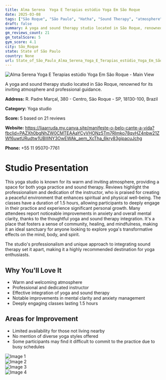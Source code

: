 ```yaml
---
title: Alma Serena  Yoga E Terapias estúdio Yoga Em São Roque
date: 2025-03-08
tags: ["São Roque", "São Paulo", "Hatha", "Sound Therapy", "atmosphere", "professionalism", "São Roque"]  
draft: false
summary: A yoga and sound therapy studio located in São Roque, renowned for its inviting atmosphere and professional guidance.
gm_reviews_count: 21
gm_totalScore: 5
gym_score: 4.1
city: São_Roque
state: State of São Paulo
country: None
url: State_of_São_Paulo_Alma_Serena_Yoga_E_Terapias_estúdio_Yoga_Em_São_Roque
---
```


<div className="aspect-[16/9] relative my-8">
  <img 
    src="https://lh5.googleusercontent.com/p/AF1QipNIHPozEfLH-fzglGYHWqKB4A_uU4UQixfPpNsd=w1920-h1080-k-no"
    alt="Alma Serena  Yoga E Terapias estúdio Yoga Em São Roque - Main View"
    className="object-cover absolute inset-0 w-full h-full rounded-lg"
  />
</div>

A yoga and sound therapy studio located in São Roque, renowned for its inviting atmosphere and professional guidance.

**Address:** R. Padre Marçal, 380 - Centro, São Roque - SP, 18130-100, Brazil

**Category:** Yoga studio

**Score:** 5 based on 21 reviews

**Website:** https://liaarruda.my.canva.site/manifeste-o-belo-cante-a-vida?fbclid=PAZXh0bgNhZW0CMTEAAaYCyVHONz5Tm7RImko78qvHZ4nbw21ZWf6uwtURudtw1UBIIlNY3OwEWAk_aem_XcTha_6kry83gipacuJchg

**Phone:** +55 11 95070-7761

# Studio Presentation

This yoga studio is known for its warm and inviting atmosphere, providing a space for both yoga practice and sound therapy. Reviews highlight the professionalism and dedication of the instructor, who is praised for creating a peaceful environment that enhances spiritual and physical well-being. The classes have a duration of 1.5 hours, allowing participants to deeply engage in their practice and experience significant personal growth. Many attendees report noticeable improvements in anxiety and overall mental clarity, thanks to the thoughtful yoga and sound therapy integration. It's a place that fosters a sense of community, healing, and mindfulness, making it an ideal sanctuary for anyone looking to explore yoga's transformative effects on the mind, body, and spirit.

The studio's professionalism and unique approach to integrating sound therapy set it apart, making it a highly recommended destination for yoga enthusiasts.

## Why You'll Love It

- Warm and welcoming atmosphere
- Professional and dedicated instructor
- Effective integration of yoga and sound therapy
- Notable improvements in mental clarity and anxiety management
- Deeply engaging classes lasting 1.5 hours

## Areas for Improvement

- Limited availability for those not living nearby
- No mention of diverse yoga styles offered
- Some participants may find it difficult to commit to the practice due to busy schedules

<div className="grid grid-cols-1 xl:grid-cols-2 gap-4 my-8">
<div className="aspect-[4/3] relative"><img src="https://lh3.googleusercontent.com/p/AF1QipNmJgWhrwNu3HvF0v7eJimwGa8r08_SvzchugW1=w1920-h1080-k-no" alt="Image 1" className="object-cover absolute inset-0 w-full h-full rounded-lg" /></div>
<div className="aspect-[4/3] relative"><img src="https://lh5.googleusercontent.com/p/AF1QipMQILWduwz1HyN2JwTU-8Whuzk_v3syM2G16ccF=w1920-h1080-k-no" alt="Image 2" className="object-cover absolute inset-0 w-full h-full rounded-lg" /></div>
<div className="aspect-[4/3] relative"><img src="https://lh5.googleusercontent.com/p/AF1QipP_K8S6bMgLBUKYV-_G6BEdQdf43_Ej4v6_HqgM=w1920-h1080-k-no" alt="Image 3" className="object-cover absolute inset-0 w-full h-full rounded-lg" /></div>
<div className="aspect-[4/3] relative"><img src="https://lh5.googleusercontent.com/p/AF1QipNHnrRB0gLKN5ObbfSKW4A1v3o7zP63bFBuIBMH=w1920-h1080-k-no" alt="Image 4" className="object-cover absolute inset-0 w-full h-full rounded-lg" /></div>
</div>
